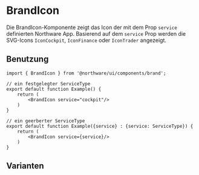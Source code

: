 
<Meta of={BrandIconStories} />

# BrandIcon

Die BrandIcon-Komponente zeigt das Icon der mit dem Prop `service` definierten Northware App. 
Basierend auf dem `service` Prop werden die SVG-Icons `IconCockpit`, `IconFinance` oder `IconTrader` angezeigt.
<ViewSource path="components/base/brand.tsx" />

<Canvas of={BrandIconStories.Cockpit} />
<Controls of={BrandIconStories.Cockpit} />

## Benutzung

```tsx
import { BrandIcon } from '@northware/ui/components/brand';

// ein festgelegter ServiceType
export default function Example() {
    return (
        <BrandIcon service="cockpit"/>
    )
}

// ein geerberter ServiceType
export default function Example({service} : {service: ServiceType}) {
    return (
        <BrandIcon service={service}/>
    )
}
```

## Varianten

<Stories title="" />
